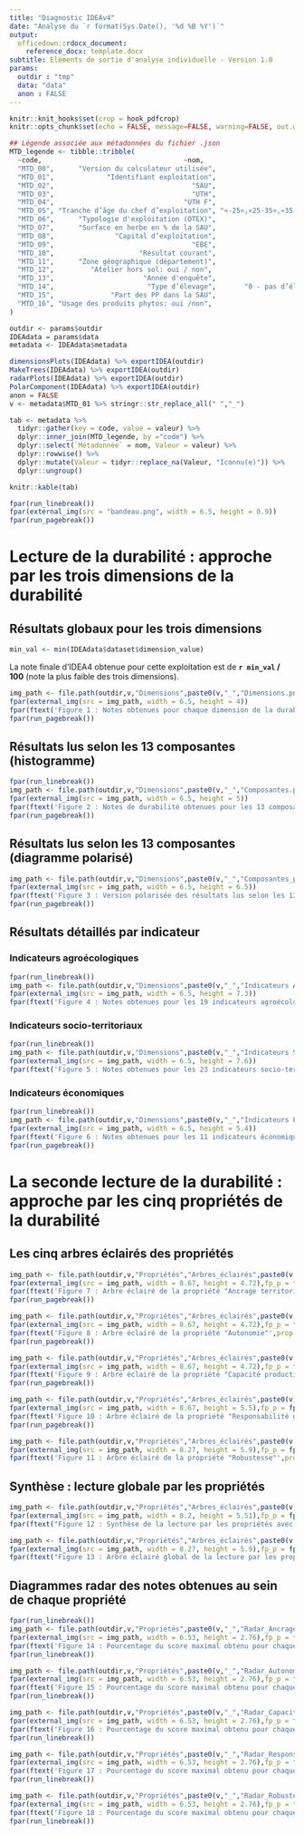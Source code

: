 ```yaml
---
title: "Diagnostic IDEAv4"
date: "Analyse du `r format(Sys.Date(), '%d %B %Y')`"
output: 
  officedown::rdocx_document:
    reference_docx: template.docx
subtitle: Eléments de sortie d'analyse individuelle - Version 1.0
params:
  outdir : "tmp"
  data: "data"
  anon : FALSE
---
```


```r
knitr::knit_hooks$set(crop = hook_pdfcrop)
knitr::opts_chunk$set(echo = FALSE, message=FALSE, warning=FALSE, out.width = "100%", fig.align = "center",crop = TRUE)
```

```r
## Légende associée aux métadonnées du fichier .json
MTD_legende <- tibble::tribble(
  ~code,                                   ~nom,                                                      ~etendue,
  "MTD_00",      "Version du calculateur utilisée",                                                    "Alpha 10",
  "MTD_01",             "Identifiant exploitation",                                                       "Num 6",
  "MTD_02",                                  "SAU",                                           "0 à 10 000 (2 dc)",
  "MTD_03",                                  "UTH",                                           "0 à 10 000 (2 dc)",
  "MTD_04",                                "UTH F",                                              "0 à 100 (2 dc)",
  "MTD_05", "Tranche d’âge du chef d’exploitation", "«-25»,«25-35»,«35-45», «45-55»,«55-65» et «65+»",
  "MTD_06",      "Typologie d'exploitation (OTEX)",                                       "Codes OTEX simplifiés",
  "MTD_07",      "Surface en herbe en % de la SAU",                                              "0 à 100 (2 dc)",
  "MTD_08",               "Capital d’exploitation",                                             "0 à 100000 000",
  "MTD_09",                                  "EBE",                                    "– 1000 000 à 10000 000",
  "MTD_10",                     "Résultat courant",                                    "– 1000 000 à 10000 000",
  "MTD_11",      "Zone géographique (département)",                                      "liste des départements",
  "MTD_12",         "Atelier hors sol: oui / non",                                                      "0 ou 1",
  "MTD_13",                      "Année d'enquête",                                                       "Num 4",
  "MTD_14",                       "Type d’élevage",       "0 - pas d’élevage / 1 – monogastrique / 2 - herbivore",
  "MTD_15",              "Part des PP dans la SAU",                                              "0 à 100 (2 dc)",
  "MTD_16", "Usage des produits phytos: oui /non",                                                      "0 ou 1"
)

```

```r
outdir <- params$outdir
IDEAdata = params$data
metadata <- IDEAdata$metadata

dimensionsPlots(IDEAdata) %>% exportIDEA(outdir)
MakeTrees(IDEAdata) %>% exportIDEA(outdir)
radarPlots(IDEAdata) %>% exportIDEA(outdir)
PolarComponent(IDEAdata) %>% exportIDEA(outdir)
anon = FALSE
v <- metadata$MTD_01 %>% stringr::str_replace_all(" ","_")
```

```r
tab <- metadata %>%
  tidyr::gather(key = code, value = valeur) %>%
  dplyr::inner_join(MTD_legende, by ="code") %>%
  dplyr::select(`Métadonnée` = nom, Valeur = valeur) %>%
  dplyr::rowwise() %>%
  dplyr::mutate(Valeur = tidyr::replace_na(Valeur, "Iconnu(e)")) %>% 
  dplyr::ungroup()

knitr::kable(tab)
```

```r
fpar(run_linebreak())
fpar(external_img(src = "bandeau.png", width = 6.5, height = 0.9))
fpar(run_pagebreak())
```

# Lecture de la durabilité : approche par les trois dimensions de la durabilité

## Résultats globaux pour les trois dimensions

```r
min_val <- min(IDEAdata$dataset$dimension_value)
```

La note finale d'IDEA4 obtenue pour cette exploitation est de **`r min_val` / 100** (note la plus faible des trois dimensions).

```r
img_path <- file.path(outdir,v,"Dimensions",paste0(v,"_","Dimensions.png"))
fpar(external_img(src = img_path, width = 6.5, height = 4))
fpar(ftext('Figure 1 : Notes obtenues pour chaque dimension de la durabilité',prop = fp_text(italic = TRUE)), fp_p = fp_par(padding = 20,text.align = "center"))
fpar(run_pagebreak())
```

## Résultats lus selon les 13 composantes (histogramme)

```r
fpar(run_linebreak())
img_path <- file.path(outdir,v,"Dimensions",paste0(v,"_","Composantes.png"))
fpar(external_img(src = img_path, width = 6.5, height = 5))
fpar(ftext('Figure 2 : Notes de durabilité obtenues pour les 13 composantes',prop = fp_text(italic = TRUE)), fp_p = fp_par(padding = 20,text.align = "center"))
fpar(run_pagebreak())
```

## Résultats lus selon les 13 composantes (diagramme polarisé)

```r
img_path <- file.path(outdir,v,"Dimensions",paste0(v,"_","Composantes_polaires.png"))
fpar(external_img(src = img_path, width = 6.5, height = 6.5))
fpar(ftext('Figure 3 : Version polarisée des résultats lus selon les 13 composantes',prop = fp_text(italic = TRUE)), fp_p = fp_par(padding = 20,text.align = "center"))
fpar(run_pagebreak())
```

## Résultats détaillés par indicateur

### Indicateurs agroécologiques

```r
fpar(run_linebreak())
img_path <- file.path(outdir,v,"Dimensions",paste0(v,"_","Indicateurs Agroécologiques.png"))
fpar(external_img(src = img_path, width = 6.5, height = 7.3))
fpar(ftext('Figure 4 : Notes obtenues pour les 19 indicateurs agroécologiques, regroupés par composante',prop = fp_text(italic = TRUE)), fp_p = fp_par(padding = 20,text.align = "center"))
```

### Indicateurs socio-territoriaux

```r
fpar(run_linebreak())
img_path <- file.path(outdir,v,"Dimensions",paste0(v,"_","Indicateurs Socio-Territoriaux.png"))
fpar(external_img(src = img_path, width = 6.5, height = 7.6))
fpar(ftext('Figure 5 : Notes obtenues pour les 23 indicateurs socio-territoriaux, regroupés par composante',prop = fp_text(italic = TRUE)), fp_p = fp_par(padding = 20,text.align = "center"))
```

### Indicateurs économiques

```r
fpar(run_linebreak())
img_path <- file.path(outdir,v,"Dimensions",paste0(v,"_","Indicateurs Economiques.png"))
fpar(external_img(src = img_path, width = 6.5, height = 5.4))
fpar(ftext('Figure 6 : Notes obtenues pour les 11 indicateurs économiques, regroupés par composante',prop = fp_text(italic = TRUE)), fp_p = fp_par(padding = 20,text.align = "center"))
fpar(run_pagebreak())
```

<!---BLOCK_LANDSCAPE_START--->

# La seconde lecture de la durabilité : approche par les cinq propriétés de la durabilité

## Les cinq arbres éclairés des propriétés

```r
img_path <- file.path(outdir,v,"Propriétés","Arbres_éclairés",paste0(v,"_","Ancrage Territorial.png"))
fpar(external_img(src = img_path, width = 8.67, height = 4.72),fp_p = fp_par(text.align = "center"))
fpar(ftext('Figure 7 : Arbre éclairé de la propriété "Ancrage territorial"',prop = fp_text(italic = TRUE)), fp_p = fp_par(padding = 20,text.align = "center"))
fpar(run_pagebreak())
```

```r
img_path <- file.path(outdir,v,"Propriétés","Arbres_éclairés",paste0(v,"_","Autonomie.png"))
fpar(external_img(src = img_path, width = 8.67, height = 4.72),fp_p = fp_par(text.align = "center"))
fpar(ftext('Figure 8 : Arbre éclairé de la propriété "Autonomie"',prop = fp_text(italic = TRUE)), fp_p = fp_par(padding = 20,text.align = "center"))
fpar(run_pagebreak())
```

```r
img_path <- file.path(outdir,v,"Propriétés","Arbres_éclairés",paste0(v,"_","Capacité productive et reproductive de biens et de services.png"))
fpar(external_img(src = img_path, width = 8.67, height = 4.72),fp_p = fp_par(text.align = "center"))
fpar(ftext('Figure 9 : Arbre éclairé de la propriété "Capacité productive et reproductive de biens et de services"',prop = fp_text(italic = TRUE)), fp_p = fp_par(padding = 20,text.align = "center"))
fpar(run_pagebreak())
```

```r
img_path <- file.path(outdir,v,"Propriétés","Arbres_éclairés",paste0(v,"_","Responsabilité globale.png"))
fpar(external_img(src = img_path, width = 8.67, height = 5.5),fp_p = fp_par(text.align = "center"))
fpar(ftext('Figure 10 : Arbre éclairé de la propriété "Responsabilité globale"',prop = fp_text(italic = TRUE)), fp_p = fp_par(padding = 20,text.align = "center"))
fpar(run_pagebreak())
```

```r
img_path <- file.path(outdir,v,"Propriétés","Arbres_éclairés",paste0(v,"_","Robustesse.png"))
fpar(external_img(src = img_path, width = 8.27, height = 5.9),fp_p = fp_par(text.align = "center"))
fpar(ftext('Figure 11 : Arbre éclairé de la propriété "Robustesse"',prop = fp_text(italic = TRUE)), fp_p = fp_par(padding = 20,text.align = "center"))
```

## Synthèse : lecture globale par les propriétés

```r
img_path <- file.path(outdir,v,"Propriétés","Arbres_éclairés",paste0(v,"_","Global_zoom.png"))
fpar(external_img(src = img_path, width = 8.2, height = 5.51),fp_p = fp_par(text.align = "center"))
fpar(ftext("Figure 12 : Synthèse de la lecture par les propriétés avec un focus sur les premières branches d'agrégation",prop = fp_text(italic = TRUE)), fp_p = fp_par(padding = 20,text.align = "center"))
```

```r
img_path <- file.path(outdir,v,"Propriétés","Arbres_éclairés",paste0(v,"_","Global.png"))
fpar(external_img(src = img_path, width = 8.27, height = 5.9),fp_p = fp_par(text.align = "center"))
fpar(ftext("Figure 13 : Arbre éclairé global de la lecture par les propriétés",prop = fp_text(italic = TRUE)), fp_p = fp_par(padding = 20,text.align = "center"))
```

<!---BLOCK_LANDSCAPE_STOP--->

## Diagrammes radar des notes obtenues au sein de chaque propriété

```r
fpar(run_linebreak())
img_path <- file.path(outdir,v,"Propriétés",paste0(v,"_","Radar_Ancrage Territorial.png"))
fpar(external_img(src = img_path, width = 6.53, height = 2.76),fp_p = fp_par(text.align = "center"))
fpar(ftext('Figure 14 : Pourcentage du score maximal obtenu pour chaque indicateur rattaché à la propriété "Angrage territorial"',prop = fp_text(italic = TRUE)), fp_p = fp_par(padding = 20,text.align = "center"))
fpar(run_linebreak())
```

```r
img_path <- file.path(outdir,v,"Propriétés",paste0(v,"_","Radar_Autonomie.png"))
fpar(external_img(src = img_path, width = 6.53, height = 2.76),fp_p = fp_par(text.align = "center"))
fpar(ftext('Figure 15 : Pourcentage du score maximal obtenu pour chaque indicateur rattaché à la propriété "Autonomie"',prop = fp_text(italic = TRUE)), fp_p = fp_par(padding = 20,text.align = "center"))
fpar(run_linebreak())
```

```r
img_path <- file.path(outdir,v,"Propriétés",paste0(v,"_","Radar_Capacité productive et reproductive de biens et de services.png"))
fpar(external_img(src = img_path, width = 6.53, height = 2.76),fp_p = fp_par(text.align = "center"))
fpar(ftext('Figure 16 : Pourcentage du score maximal obtenu pour chaque indicateur rattaché à la propriété "Capacité productive et reproductive de biens et de services"',prop = fp_text(italic = TRUE)), fp_p = fp_par(padding = 20,text.align = "center"))
fpar(run_linebreak())
```

```r
img_path <- file.path(outdir,v,"Propriétés",paste0(v,"_","Radar_Responsabilité globale.png"))
fpar(external_img(src = img_path, width = 6.53, height = 2.76),fp_p = fp_par(text.align = "center"))
fpar(ftext('Figure 17 : Pourcentage du score maximal obtenu pour chaque indicateur rattaché à la propriété "Responsabilité globale"',prop = fp_text(italic = TRUE)), fp_p = fp_par(padding = 20,text.align = "center"))
fpar(run_linebreak())
```

```r
img_path <- file.path(outdir,v,"Propriétés",paste0(v,"_","Radar_Robustesse.png"))
fpar(external_img(src = img_path, width = 6.53, height = 2.76),fp_p = fp_par(text.align = "center"))
fpar(ftext('Figure 18 : Pourcentage du score maximal obtenu pour chaque indicateur rattaché à la propriété "Robustesse"',prop = fp_text(italic = TRUE)), fp_p = fp_par(padding = 20,text.align = "center"))
fpar(run_linebreak())
```

